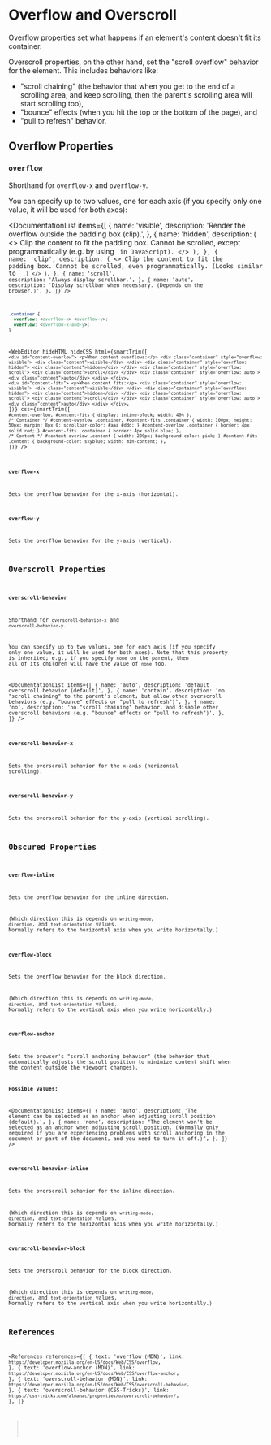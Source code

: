 
<MetadataConfigurer title="Overflow and Overscroll" dateCreated="2021-03-14" />

# Overflow and Overscroll

Overflow properties set what happens if an element's content doesn't fit its container.

Overscroll properties, on the other hand, set the "scroll overflow" behavior for the element. This includes behaviors like:

- "scroll chaining" (the behavior that when you get to the end of a scrolling area, and keep scrolling, then the parent's scrolling area will start scrolling too),
- "bounce" effects (when you hit the top or the bottom of the page), and
- "pull to refresh" behavior.

## Overflow Properties

### `overflow`

Shorthand for `overflow-x` and `overflow-y`.

You can specify up to two values, one for each axis (if you specify only one value, it will be used for both axes):

<DocumentationList
  items={[
    {
      name: 'visible',
      description: 'Render the overflow outside the padding box (clip).',
    },
    {
      name: 'hidden',
      description: (
        <>
          Clip the content to fit the padding box. Cannot be scrolled, except programmatically (e.g.
          by using <Code str="element.offsetLeft" /> in JavaScript).
        </>
      ),
    },
    {
      name: 'clip',
      description: (
        <>
          Clip the content to fit the padding box. Cannot be scrolled, even programmatically. (Looks
          similar to <Code str="hidden" />
          .)
        </>
      ),
    },
    {
      name: 'scroll',
      description: 'Always display scrollbar.',
    },
    {
      name: 'auto',
      description: 'Display scrollbar when necessary. (Depends on the browser.)',
    },
  ]}
/>

```css
.container {
  overflow: <overflow-x> <overflow-y>;
  overflow: <overflow-x-and-y>;
}
```

<WebEditor
  hideHTML
  hideCSS
  html={smartTrim([
    `
      <div id="content-overlow">
        <p>When content overflows:</p>
        <div class="container" style="overflow: visible">
          <div class="content">visible</div>
        </div>
        <div class="container" style="overflow: hidden">
          <div class="content">hidden</div>
        </div>
        <div class="container" style="overflow: scroll">
          <div class="content">scroll</div>
        </div>
        <div class="container" style="overflow: auto">
          <div class="content">auto</div>
        </div>
      </div>
    `,
    `
      <div id="content-fits">
        <p>When content fits:</p>
        <div class="container" style="overflow: visible">
          <div class="content">visible</div>
        </div>
        <div class="container" style="overflow: hidden">
          <div class="content">hidden</div>
        </div>
        <div class="container" style="overflow: scroll">
          <div class="content">scroll</div>
        </div>
        <div class="container" style="overflow: auto">
          <div class="content">auto</div>
        </div>
      </div>
    `,
  ])}
  css={smartTrim([
    `
      #content-overlow,
      #content-fits {
        display: inline-block;
        width: 40%
      }
    `,
    `
      /* Container */
      #content-overlow .container,
      #content-fits .container {
        width: 100px;
        height: 50px;
        margin: 8px 0;
        scrollbar-color: #aaa #ddd;
      }
      #content-overlow .container {
        border: 4px solid red;
      }
      #content-fits .container {
        border: 4px solid blue;
      }
    `,
    `
      /* Content */
      #content-overlow .content {
        width: 200px;
        background-color: pink;
      }
      #content-fits .content {
        background-color: skyblue;
        width: min-content;
      }
    `,
  ])}
/>

### `overflow-x`

Sets the overflow behavior for the x-axis (horizontal).

### `overflow-y`

Sets the overflow behavior for the y-axis (vertical).

## Overscroll Properties

### `overscroll-behavior`

Shorthand for `overscroll-behavior-x` and `overscroll-behavior-y`.

You can specify up to two values, one for each axis (if you specify only one value, it will be used for both axes).
Note that this property is inherited; e.g., if you specify `none` on the parent, then all of its children will have the value of `none` too.

<DocumentationList
  items={[
    {
      name: 'auto',
      description: 'default overscroll behavior (default)',
    },
    {
      name: 'contain',
      description:
        'no "scroll chaining" to the parent\'s element, but allow other overscroll behaviors (e.g. "bounce" effects or "pull to refresh")',
    },
    {
      name: 'no',
      description:
        'no "scroll chaining" behavior, and disable other overscroll behaviors (e.g. "bounce" effects or "pull to refresh")',
    },
  ]}
/>

### `overscroll-behavior-x`

Sets the overscroll behavior for the x-axis (horizontal scrolling).

### `overscroll-behavior-y`

Sets the overscroll behavior for the y-axis (vertical scrolling).

## Obscured Properties

### `overflow-inline`

Sets the overflow behavior for the inline direction.

(Which direction this is depends on `writing-mode`, `direction`, and `text-orientation` values. Normally refers to the horizontal axis when you write horizontally.)

### `overflow-block`

Sets the overflow behavior for the block direction.

(Which direction this is depends on `writing-mode`, `direction`, and `text-orientation` values. Normally refers to the vertical axis when you write horizontally.)

### `overflow-anchor`

Sets the browser's "scroll anchoring behavior" (the behavior that automatically adjusts the scroll position to minimize content shift when the content outside the viewport changes).

**Possible values:**

<DocumentationList
  items={[
    {
      name: 'auto',
      description:
        'The element can be selected as an anchor when adjusting scroll position (default).',
    },
    {
      name: 'none',
      description:
        "The element won't be selected as an anchor when adjusting scroll position. (Normally only required if you are experiencing problems with scroll anchoring in the document or part of the document, and you need to turn it off.)",
    },
  ]}
/>

### `overscroll-behavior-inline`

Sets the overscroll behavior for the inline direction.

(Which direction this is depends on `writing-mode`, `direction`, and `text-orientation` values. Normally refers to the horizontal axis when you write horizontally.)

### `overscroll-behavior-block`

Sets the overscroll behavior for the block direction.

(Which direction this is depends on `writing-mode`, `direction`, and `text-orientation` values. Normally refers to the vertical axis when you write horizontally.)

## References

<References
  references={[
    {
      text: 'overflow (MDN)',
      link: `https://developer.mozilla.org/en-US/docs/Web/CSS/overflow`,
    },
    {
      text: 'overflow-anchor (MDN)',
      link: `https://developer.mozilla.org/en-US/docs/Web/CSS/overflow-anchor`,
    },
    {
      text: 'overscroll-behavior (MDN)',
      link: `https://developer.mozilla.org/en-US/docs/Web/CSS/overscroll-behavior`,
    },
    {
      text: 'overscroll-behavior (CSS-Tricks)',
      link: `https://css-tricks.com/almanac/properties/o/overscroll-behavior/`,
    },
  ]}
></References>
